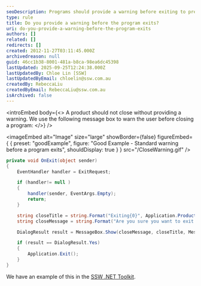 ```yaml
---
seoDescription: Programs should provide a warning before exiting to prevent unexpected closures.
type: rule
title: Do you provide a warning before the program exits?
uri: do-you-provide-a-warning-before-the-program-exits
authors: []
related: []
redirects: []
created: 2012-11-27T03:11:45.000Z
archivedreason: null
guid: 46cc1b38-8001-481a-b8ca-98ea6dc45398
lastUpdated: 2025-09-25T12:24:38.000Z
lastUpdatedBy: Chloe Lin [SSW]
lastUpdatedByEmail: chloelin@ssw.com.au
createdBy: RebeccaLiu
createdByEmail: RebeccaLiu@ssw.com.au
isArchived: false
---
```


<introEmbed
  body={<>
A product should not close without providing a warning. We use the following message box to warn the user before closing a program:
  </>}
/>

<imageEmbed
  alt="Image"
  size="large"
  showBorder={false}
  figureEmbed={ {
    preset: "goodExample",
    figure: "Good Example - Standard warning before a program exits",
    shouldDisplay: true
  } }
  src="/CloseWarning.gif"
/>


```cs
private void OnExit(object sender)
{
    EventHandler handler = ExitRequest;

    if (handler!= null )
    {
        handler(sender, EventArgs.Empty);
        return;
    }

    string closeTitle = string.Format("Exiting{0}", Application.ProductName);
    string closeMessage = string.Format("Are you sure you want to exit {0}", Application.ProductName);

    DialogResult result = MessageBox.Show(closeMessage, closeTitle, MessageBoxButtons.YesNo, MessageBoxIcon.Warning);

    if (result == DialogResult.Yes)
    {
        Application.Exit();
    }
}
```

We have an example of this in the [SSW .NET Toolkit](http://www.ssw.com.au/ssw/NETToolkit/).
